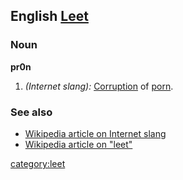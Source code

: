==English  [[Leet]]==
===Noun===
'''pr0n'''

#''(Internet slang):'' [[Corruption]] of [[porn]].

===See also===
*[[w:Internet slang|Wikipedia article on Internet slang]]
*[[w:Leet|Wikipedia article on "leet"]]
[[category:leet]]